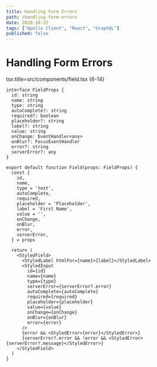 ```yaml
---
title: Handling Form Errors
path: /handling-form-errors
date: 2020-10-25
tags: ["Apollo Client", "React", "GraphQL"]
published: false
---
```



# Handling Form Errors

tsx:title=src/components/field.tsx {6-14}


```tsx:title=src/components/field.tsx
interface FieldProps {
  id: string
  name: string
  type: string
  autoComplete?: string
  required?: boolean
  placeholder?: string
  label?: string
  value: string
  onChange: EventHandler<any>
  onBlur?: FocusEventHandler
  error?: string
  serverError?: any
}

export default function Field(props: FieldProps) {
  const {
    id,
    name,
    type = 'text',
    autoComplete,
    required,
    placeholder = 'Placeholder',
    label = 'First Name',
    value = '',
    onChange,
    onBlur,
    error,
    serverError,
  } = props

  return (
    <StyledField>
      <StyledLabel htmlFor={name}>{label}</StyledLabel>
      <StyledInput
        id={id}
        name={name}
        type={type}
        serverError={serverError?.error}
        autoComplete={autoComplete}
        required={required}
        placeholder={placeholder}
        value={value}
        onChange={onChange}
        onBlur={onBlur}
        error={error}
      />
      {error && <StyledError>{error}</StyledError>}
      {serverError?.error && !error && <StyledError>{serverError?.message}</StyledError>}
    </StyledField>
  )
}

```
<SampleField />